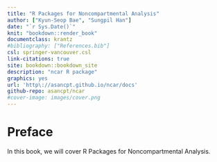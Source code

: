 ```yaml
---
title: "R Packages for Noncompartmental Analysis"
author: ["Kyun-Seop Bae", "Sungpil Han"]
date: "`r Sys.Date()`"
knit: "bookdown::render_book"
documentclass: krantz
#bibliography: ["References.bib"]
csl: springer-vancouver.csl
link-citations: true
site: bookdown::bookdown_site
description: "ncar R package"
graphics: yes
url: 'http\://asancpt.github.io/ncar/docs'
github-repo: asancpt/ncar
#cover-image: images/cover.png
---
```


# Preface {-}

In this book, we will cover R Packages for Noncompartmental Analysis.
